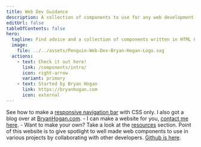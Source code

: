 ```yaml
---
title: Web Dev Guidance
description: A collection of components to use for any web development project.
editUrl: false
tableOfContents: false
hero:
  tagline: Find advice and a collection of components written in HTML & CSS to use for any web development project.
  image:
    file: ../../assets/Penguin-Web-Dev-Bryan-Hogan-Logo.svg
  actions:
    - text: Check it out here!
      link: /components/intro/
      icon: right-arrow
      variant: primary
    - text: Started by Bryan Hogan
      link: https://bryanhogan.com
      icon: external
---
```



<CardGrid>
	<Card title="Navigation Bar CSS Only" icon="rocket">
		See how to make a <a href="/components/navbar/">responsive navigation bar</a> with CSS only.
	</Card>
  <Card title="Bryan's Blog" icon="external">
		I also got a blog over at <a href="https://bryanhogan.com" target="_blank">BryanHogan.com</a>.
	</Card>
	<Card title="Want A Website?" icon="star">
    - I can make a website for you, <a href="https://bryanhogan.com/portfolio#contact" target="_blank">contact me here</a>.
    - Want to make your own? Take a look at the <a href="/miscellaneous/resources/">resources</a> section. 
	</Card>
	<Card title="I Want To Hear From You" icon="puzzle">
    Point of this website is to give spotlight to well made web components to use in various projects by collaborating with other developers. <a href="https://github.com/BryanHogan/webdev" target="_blank">Github is here</a>.
	</Card>
</CardGrid>
